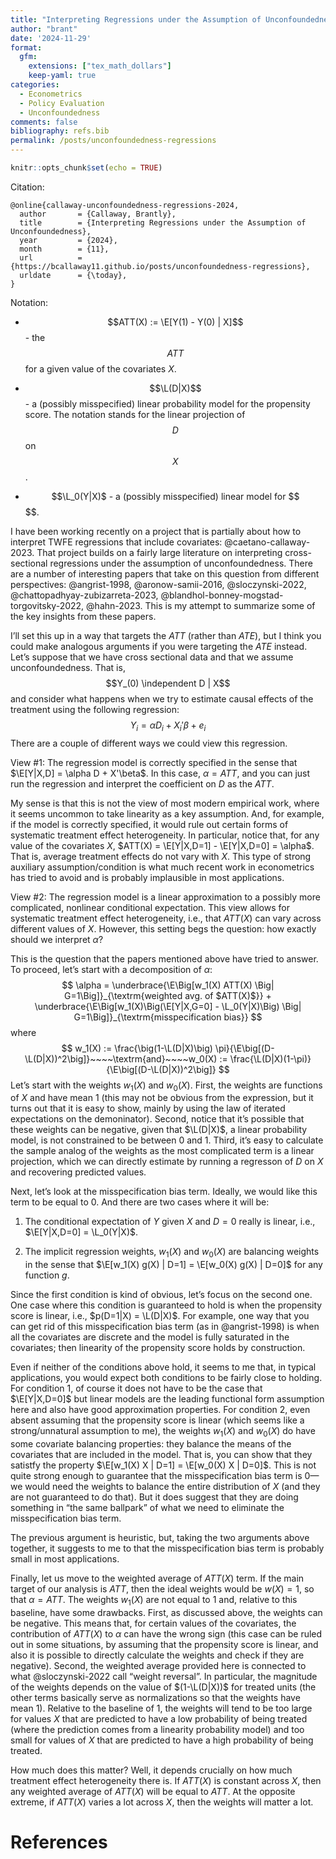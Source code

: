```yaml
---
title: "Interpreting Regressions under the Assumption of Unconfoundedness"
author: "brant"
date: '2024-11-29'
format:
  gfm:
    extensions: ["tex_math_dollars"]
    keep-yaml: true
categories:
  - Econometrics
  - Policy Evaluation
  - Unconfoundedness
comments: false
bibliography: refs.bib
permalink: /posts/unconfoundedness-regressions
---
```


$$\newcommand{\E}{\mathbb{E}}$$
$$\newcommand{\indicator}[1]{ \mathbf{1}\{#1\} }$$
$$\newcommand{\L}{\mathrm{L}}$$
$$\renewcommand{\P}{\mathrm{P}}$$
$$\newcommand{\independent}{{\perp\!\!\!\perp}}$$

```r
knitr::opts_chunk$set(echo = TRUE)
```

::: {.citation}

[Citation:]{.citation}

```
@online{callaway-unconfoundedness-regressions-2024,
  author       = {Callaway, Brantly},
  title        = {Interpreting Regressions under the Assumption of Unconfoundedness},
  year         = {2024},
  month        = {11},
  url          = {https://bcallaway11.github.io/posts/unconfoundedness-regressions},
  urldate      = {\today},
}
```

:::

::: {.notation}

[Notation:]{.notation}

* $$ATT(X) := \E[Y(1) - Y(0) | X]$$ - the $$ATT$$ for a given value of the covariates $X$.

* $$\L(D|X)$$ - a (possibly misspecified) linear probability model for the propensity score.  The notation stands for the linear projection of $$D$$ on $$X$$.

* $$\L_0(Y|X)$ - a (possibly misspecified) linear model for $$\E[Y|X,D=0]$$.
:::

I have been working recently on a project that is partially about how to interpret TWFE regressions that include covariates: @caetano-callaway-2023.  That project builds on a fairly large literature on interpreting cross-sectional regressions under the assumption of unconfoundedness.  There are a number of interesting papers that take on this question from different perspectives: @angrist-1998, @aronow-samii-2016, @sloczynski-2022, @chattopadhyay-zubizarreta-2023, @blandhol-bonney-mogstad-torgovitsky-2022, @hahn-2023.  This is my attempt to summarize some of the key insights from these papers.

I'll set this up in a way that targets the $ATT$ (rather than $ATE$), but I think you could make analogous arguments if you were targeting the $ATE$ instead.  Let's suppose that we have cross sectional data and that we assume unconfoundedness.  That is,
$$Y_(0) \independent D | X$$
and consider what happens when we try to estimate causal effects of the treatment using the following regression:
$$Y_i = \alpha D_i + X_i'\beta + e_i$$
There are a couple of different ways we could view this regression.

[View #1: ]{.alert} The regression model is correctly specified in the sense that $\E[Y|X,D] = \alpha D + X'\beta$.  In this case, $\alpha=ATT$, and you can just run the regression and interpret the coefficient on $D$ as the $ATT$.

My sense is that this is not the view of most modern empirical work, where it seems uncommon to take linearity as a key assumption.  And, for example, if the model is correctly specified, it would rule out certain forms of systematic treatment effect heterogeneity.  In particular, notice that, for any value of the covariates $X$, $ATT(X) = \E[Y|X,D=1] - \E[Y|X,D=0] = \alpha$. That is, average treatment effects do not vary with $X$.  This type of strong auxiliary assumption/condition is what much recent work in econometrics has tried to avoid and is probably implausible in most applications.

[View #2: ]{.alert} The regression model is a linear approximation to a possibly more complicated, nonlinear conditional expectation.  This view allows for systematic treatment effect heterogeneity, i.e., that $ATT(X)$ can vary across different values of $X$.  However, this setting begs the question: how exactly should we interpret $\alpha$?

This is the question that the papers mentioned above have tried to answer.  To proceed, let's start with a decomposition of $\alpha$:
$$ \alpha = \underbrace{\E\Big[w_1(X) ATT(X) \Big| G=1\Big]}_{\textrm{weighted avg. of $ATT(X)$}} + \underbrace{\E\Big[w_1(X)\Big(\E[Y|X,G=0] - \L_0(Y|X)\Big) \Big| G=1\Big]}_{\textrm{misspecification bias}} $$
where
$$ w_1(X) := \frac{\big(1-\L(D|X)\big) \pi}{\E\big[(D-\L(D|X))^2\big]}~~~~\textrm{and}~~~~w_0(X) := \frac{\L(D|X)(1-\pi)}{\E\big[(D-\L(D|X))^2\big]} $$
Let's start with the [weights]{.alert-blue} $w_1(X)$ and $w_0(X)$.  First, the weights are functions of $X$ and have mean 1 (this may not be obvious from the expression, but it turns out that it is easy to show, mainly by using the law of iterated expectations on the demoninator).  Second, notice that it's possible that these weights can be negative, given that $\L(D|X)$, a linear probability model, is not constrained to be between 0 and 1.  Third, it's easy to calculate the sample analog of the weights as the most complicated term is a linear projection, which we can directly estimate by running a regresson of $D$ on $X$ and recovering predicted values.

Next, let's look at the [misspecification bias]{.alert-blue} term.  Ideally, we would like this term to be equal to 0.  And there are two cases where it will be:

1. The conditional expectation of $Y$ given $X$ and $D=0$ really is linear, i.e., $\E[Y|X,D=0] = \L_0(Y|X)$.

2. The implicit regression weights, $w_1(X)$ and $w_0(X)$ are balancing weights in the sense that $\E[w_1(X) g(X) | D=1] = \E[w_0(X) g(X) | D=0]$ for any function $g$.

Since the first condition is kind of obvious, let's focus on the second one.  One case where this condition is guaranteed to hold is when the propensity score is linear, i.e., $p(D=1|X) = \L(D|X)$.  For example, one way that you can get rid of this misspecification bias term (as in @angrist-1998) is when all the covariates are discrete and the model is fully saturated in the covariates; then linearity of the propensity score holds by construction.

Even if neither of the conditions above hold, it seems to me that, in typical applications, you would expect both conditions to be fairly close to holding.  For condition 1, of course it does not have to be the case that $\E[Y|X,D=0]$ but linear models are the leading functional form assumption here and also have good approximation properties.  For condition 2, even absent assuming that the propensity score is linear (which seems like a strong/unnatural assumption to me), the weights $w_1(X)$ and $w_0(X)$ do have some covariate balancing properties: they balance the means of the covariates that are included in the model.  That is, you can show that they satistfy the property $\E[w_1(X) X | D=1] = \E[w_0(X) X | D=0]$.  This is not quite strong enough to guarantee that the misspecification bias term is 0---we would need the weights to balance the entire distribution of $X$ (and they are not guaranteed to do that).  But it does suggest that they are doing something in "the same ballpark" of what we need to eliminate the misspecification bias term.

The previous argument is heuristic, but, taking the two arguments above together, it suggests to me to that the misspecification bias term is probably small in most applications.

Finally, let us move to the [weighted average of $ATT(X)$]{.alert-blue} term.  If the main target of our analysis is $ATT$, then the ideal weights would be $w(X)=1$, so that $\alpha = ATT$.  The weights $w_1(X)$ are not equal to 1 and, relative to this baseline, have some drawbacks.  First, as discussed above, the weights can be negative.  This means that, for certain values of the covariates, the contribution of $ATT(X)$ to $\alpha$ can have the wrong sign (this case can be ruled out in some situations, by assuming that the propensity score is linear, and also it is possible to directly calculate the weights and check if they are negative).  Second, the weighted average provided here is connected to what @sloczynski-2022 call "weight reversal".  In particular, the magnitude of the weights depends on the value of $(1-\L(D|X))$ for treated units (the other terms basically serve as normalizations so that the weights have mean 1).  Relative to the baseline of 1, the weights will tend to be too large for values $X$ that are predicted to have a low probability of being treated (where the prediction comes from a linearity probability model) and too small for values of $X$ that are predicted to have a high probability of being treated.

How much does this matter?  Well, it depends crucially on how much treatment effect heterogeneity there is.  If $ATT(X)$ is constant across $X$, then any weighted average of $ATT(X)$ will be equal to $ATT$. At the opposite extreme, if $ATT(X)$ varies a lot across $X$, then the weights will matter a lot.

# References
